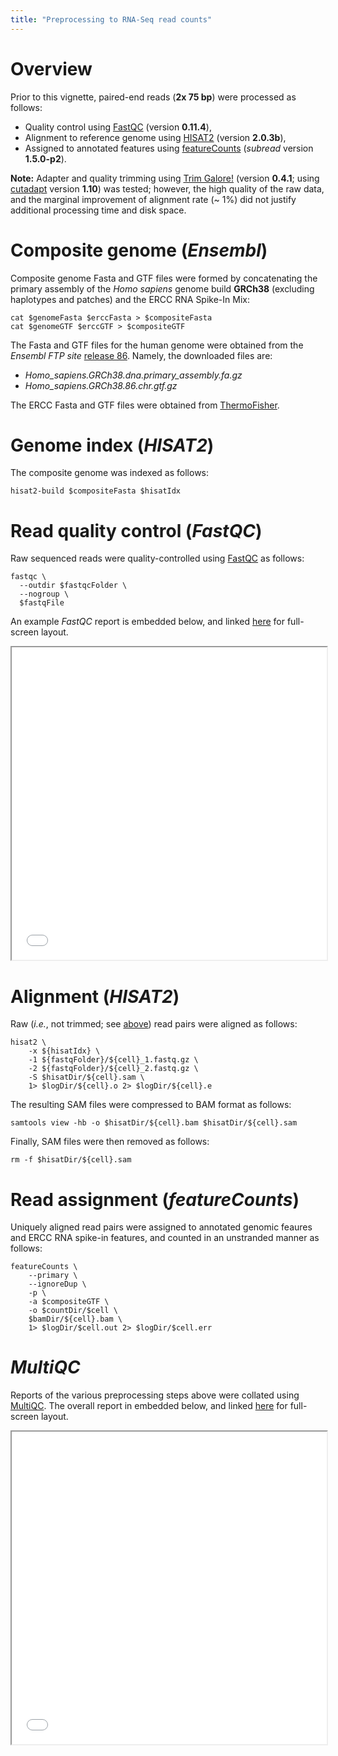 ```yaml
---
title: "Preprocessing to RNA-Seq read counts"
---
```


# Overview {#Overview}

Prior to this vignette, paired-end reads (**2x 75 bp**) were processed as
follows:

* Quality control using
  [FastQC](http://www.bioinformatics.babraham.ac.uk/projects/fastqc)
  (version **0.11.4**),
* Alignment to reference genome using
  [HISAT2](https://ccb.jhu.edu/software/hisat2) (version **2.0.3b**),
* Assigned to annotated features using
  [featureCounts](http://bioinf.wehi.edu.au/featureCounts)
  (*subread* version **1.5.0-p2**).

**Note:**
Adapter and quality trimming using
[Trim Galore!](http://www.bioinformatics.babraham.ac.uk/projects/trim_galore)
(version **0.4.1**; using [cutadapt](https://pypi.python.org/pypi/cutadapt)
version **1.10**) was tested;
however, the high quality of the raw data, and the marginal improvement of
alignment rate (~ 1%) did not justify additional processing time and disk space.

# Composite genome (*Ensembl*)

Composite genome Fasta and GTF files were formed by concatenating the
primary assembly of the *Homo sapiens* genome build **GRCh38**
(excluding haplotypes and patches) and the ERCC RNA Spike-In Mix:

```
cat $genomeFasta $erccFasta > $compositeFasta
cat $genomeGTF $erccGTF > $compositeGTF
```

The Fasta and GTF files for the human genome were obtained from the
*Ensembl FTP site* [release 86](ftp://ftp.ensembl.org/pub//release-86).
Namely, the downloaded files are:

* *Homo_sapiens.GRCh38.dna.primary_assembly.fa.gz*
* *Homo_sapiens.GRCh38.86.chr.gtf.gz*

The ERCC Fasta and GTF files were obtained from
[ThermoFisher](https://www.thermofisher.com/order/catalog/product/4456739).

# Genome index (*HISAT2*)

The composite genome was indexed as follows:

```
hisat2-build $compositeFasta $hisatIdx
```

# Read quality control (*FastQC*)

Raw sequenced reads were quality-controlled using
[FastQC](#http://www.bioinformatics.babraham.ac.uk/projects/fastqc/)
as follows:

```
fastqc \
  --outdir $fastqcFolder \
  --nogroup \
  $fastqFile
```

An example *FastQC* report is embedded below, and
linked [here](fastqc/WTCHG_305265_201231_2_fastqc.html) for full-screen layout.

<iframe height="500" width="100%"
src="fastqc/WTCHG_305265_201231_2_fastqc.html"></iframe>

# Alignment (*HISAT2*)

Raw (*i.e.*, not trimmed; see [above](#Overview)) read pairs were aligned as
follows:

```
hisat2 \
    -x ${hisatIdx} \
    -1 ${fastqFolder}/${cell}_1.fastq.gz \
    -2 ${fastqFolder}/${cell}_2.fastq.gz \
    -S $hisatDir/${cell}.sam \
    1> $logDir/${cell}.o 2> $logDir/${cell}.e
```

The resulting SAM files were compressed to BAM format as follows:

```
samtools view -hb -o $hisatDir/${cell}.bam $hisatDir/${cell}.sam
```

Finally, SAM files were then removed as follows:

```
rm -f $hisatDir/${cell}.sam
```

# Read assignment (*featureCounts*) {#featureCounts}

Uniquely aligned read pairs were assigned to annotated genomic feaures and
ERCC RNA spike-in features, and counted in an unstranded manner as follows:

```
featureCounts \
    --primary \
    --ignoreDup \
    -p \
    -a $compositeGTF \
    -o $countDir/$cell \
    $bamDir/${cell}.bam \
    1> $logDir/$cell.out 2> $logDir/$cell.err
```

# *MultiQC*

Reports of the various preprocessing steps above were collated using [MultiQC](http://multiqc.info). The overall report in embedded below, and
linked [here](MultiQC/final_pipeline.html) for full-screen layout.

<iframe height="500" width="100%" src="MultiQC/final_pipeline.html"></iframe>
